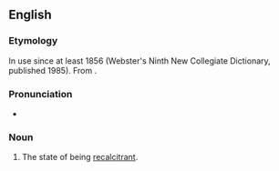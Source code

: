 ==English==

===Etymology===
In use since at least 1856 (Webster's Ninth New Collegiate Dictionary, published 1985). From {{etyl|fr|en}} {{m|fr|récalcitrance}}.

===Pronunciation===
* {{IPA|en|/ɹɪ.ˈkæl.sɪ.ˌtɹəns/}}

===Noun===
{{en-noun|~}}
# The state of being [[recalcitrant]].